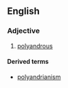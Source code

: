 ==English==

===Adjective===
{{en-adj}}

# {{context|obsolete}} [[polyandrous]]

====Derived terms====
*[[polyandrianism]]
